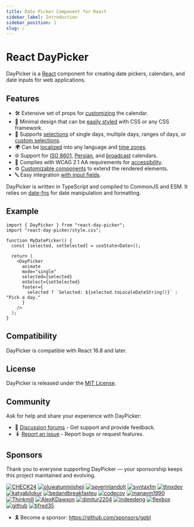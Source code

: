 ```yaml
---
title: Date Picker Component for React
sidebar_label: Introduction
sidebar_position: 1
slug: /
---
```


# React DayPicker

DayPicker is a [React](https://react.dev) component for creating date pickers, calendars, and date inputs for web applications.

## Features

- 🛠 Extensive set of props for [customizing](./docs/customization.mdx) the calendar.
- 🎨 Minimal design that can be [easily styled](./docs/styling.mdx) with CSS or any CSS framework.
- 📅 Supports [selections](./docs/selection-modes.mdx) of single days, multiple days, ranges of days, or [custom selections](./guides/custom-selections.mdx).
- 🌍 Can be [localized](./docs/localization.mdx) into any language and [time zones](./docs/localization.mdx#time-zone).
- 🌐 Support for [ISO 8601](./docs/localization.mdx#iso-week-dates), [Persian](./docs/localization.mdx#persian-calendar), and [broadcast](./docs/localization.mdx#broadcast-calendar) calendars.
- 🦮 Complies with WCAG 2.1 AA requirements for [accessibility](./guides/accessibility.mdx).
- ⚙️ [Customizable components](./guides/custom-components.mdx) to extend the rendered elements.
- 🔤 Easy integration [with input fields](./guides/input-fields.mdx).

DayPicker is written in TypeScript and compiled to CommonJS and ESM. It relies on [date-fns](https://date-fns.org) for date manipulation and formatting.

## Example

```tsx title="./MyDatePicker.jsx"
import { DayPicker } from "react-day-picker";
import "react-day-picker/style.css";

function MyDatePicker() {
  const [selected, setSelected] = useState<Date>();

  return (
    <DayPicker
      animate
      mode="single"
      selected={selected}
      onSelect={setSelected}
      footer={
        selected ? `Selected: ${selected.toLocaleDateString()}` : "Pick a day."
      }
    />
  );
}
```

<BrowserWindow>
  <Examples.Start />
</BrowserWindow>

## Compatibility

DayPicker is compatible with React 16.8 and later.

## License

DayPicker is released under the [MIT License](./license.mdx).

## Community

Ask for help and share your experience with DayPicker:

- 💬 [Discussion forums](https://github.com/gpbl/react-day-picker/discussions) - Get support and provide feedback.
- 🪳 [Report an issue](https://github.com/gpbl/react-day-picker/issues/new/choose) - Report bugs or request features.

## Sponsors

Thank you to everyone supporting DayPicker — your sponsorship keeps this project maintained and evolving.

<p>
  <a href="https://github.com/CHECK24" title="CHECK24"><img src="https://github.com/CHECK24.png?size=64" alt="CHECK24" width={48} height={48} style={{ borderRadius: '50%', margin: 4 }} /></a>
  <a href="https://github.com/oluwatunmiisheii" title="oluwatunmiisheii"><img src="https://github.com/oluwatunmiisheii.png?size=64" alt="oluwatunmiisheii" width={48} height={48} style={{ borderRadius: '50%', margin: 4 }} /></a>
  <a href="https://github.com/severinlandolt" title="severinlandolt"><img src="https://github.com/severinlandolt.png?size=64" alt="severinlandolt" width={48} height={48} style={{ borderRadius: '50%', margin: 4 }} /></a>
  <a href="https://github.com/syntaxfm" title="syntaxfm"><img src="https://github.com/syntaxfm.png?size=64" alt="syntaxfm" width={48} height={48} style={{ borderRadius: '50%', margin: 4 }} /></a>
  <a href="https://github.com/thnxdev" title="thnxdev"><img src="https://github.com/thnxdev.png?size=64" alt="thnxdev" width={48} height={48} style={{ borderRadius: '50%', margin: 4 }} /></a>
  <a href="https://github.com/katyabilokur" title="katyabilokur"><img src="https://github.com/katyabilokur.png?size=64" alt="katyabilokur" width={48} height={48} style={{ borderRadius: '50%', margin: 4 }} /></a>
  <a href="https://github.com/bedandbreakfasteu" title="bedandbreakfasteu"><img src="https://github.com/bedandbreakfasteu.png?size=64" alt="bedandbreakfasteu" width={48} height={48} style={{ borderRadius: '50%', margin: 4 }} /></a>
  <a href="https://github.com/codecov" title="codecov"><img src="https://github.com/codecov.png?size=64" alt="codecov" width={48} height={48} style={{ borderRadius: '50%', margin: 4 }} /></a>
  <a href="https://github.com/manavm1990" title="manavm1990"><img src="https://github.com/manavm1990.png?size=64" alt="manavm1990" width={48} height={48} style={{ borderRadius: '50%', margin: 4 }} /></a>
  <a href="https://github.com/Thinkmill" title="Thinkmill"><img src="https://github.com/Thinkmill.png?size=64" alt="Thinkmill" width={48} height={48} style={{ borderRadius: '50%', margin: 4 }} /></a>
  <a href="https://github.com/AlexKDawson" title="AlexKDawson"><img src="https://github.com/AlexKDawson.png?size=64" alt="AlexKDawson" width={48} height={48} style={{ borderRadius: '50%', margin: 4 }} /></a>
  <a href="https://github.com/dimitur2204" title="dimitur2204"><img src="https://github.com/dimitur2204.png?size=64" alt="dimitur2204" width={48} height={48} style={{ borderRadius: '50%', margin: 4 }} /></a>
  <a href="https://github.com/indeedeng" title="indeedeng"><img src="https://github.com/indeedeng.png?size=64" alt="indeedeng" width={48} height={48} style={{ borderRadius: '50%', margin: 4 }} /></a>
  <a href="https://github.com/flexbox" title="flexbox"><img src="https://github.com/flexbox.png?size=64" alt="flexbox" width={48} height={48} style={{ borderRadius: '50%', margin: 4 }} /></a>
  <a href="https://github.com/github" title="github"><img src="https://github.com/github.png?size=64" alt="github" width={48} height={48} style={{ borderRadius: '50%', margin: 4 }} /></a>
  <a href="https://github.com/tjfred35" title="tjfred35"><img src="https://github.com/tjfred35.png?size=64" alt="tjfred35" width={48} height={48} style={{ borderRadius: '50%', margin: 4 }} /></a>
</p>

- 🎗️ Become a sponsor: https://github.com/sponsors/gpbl

